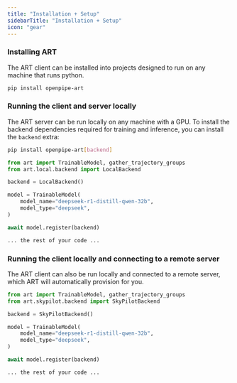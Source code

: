 ```yaml
---
title: "Installation + Setup"
sidebarTitle: "Installation + Setup"
icon: "gear"
---
```


### Installing ART

The ART client can be installed into projects designed to run on any machine that runs python.

```bash
pip install openpipe-art
```

### Running the client and server locally

The ART server can be run locally on any machine with a GPU. To install the backend dependencies required for training and inference, you can install the `backend` extra:

```bash
pip install openpipe-art[backend]
```



```python
from art import TrainableModel, gather_trajectory_groups
from art.local.backend import LocalBackend

backend = LocalBackend()

model = TrainableModel(
    model_name="deepseek-r1-distill-qwen-32b",
    model_type="deepseek",
)

await model.register(backend)

... the rest of your code ...
```

### Running the client locally and connecting to a remote server

The ART client can also be run locally and connected to a remote server, which ART will automatically provision for you.

```python
from art import TrainableModel, gather_trajectory_groups
from art.skypilot.backend import SkyPilotBackend

backend = SkyPilotBackend()

model = TrainableModel(
    model_name="deepseek-r1-distill-qwen-32b",
    model_type="deepseek",
)

await model.register(backend)

... the rest of your code ...
```
